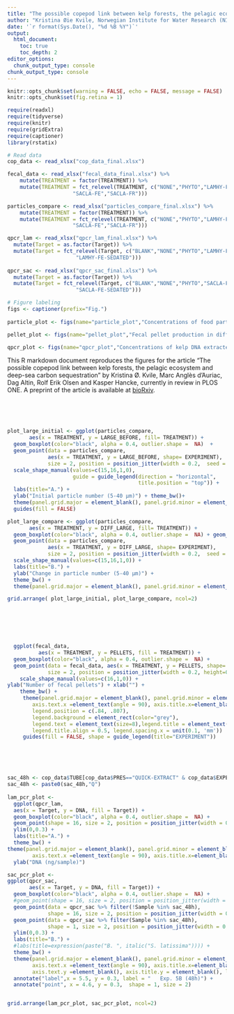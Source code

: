 ```yaml
---
title: "The possible copepod link between kelp forests, the pelagic ecosystem and deep-sea carbon sequestration"
author: "Kristina Øie Kvile, Norwegian Institute for Water Research (NIVA)"
date: '`r format(Sys.Date(), "%d %B %Y")`'
output:
  html_document:
    toc: true
    toc_depth: 2
editor_options: 
  chunk_output_type: console
chunk_output_type: console
---
```


```r
knitr::opts_chunk$set(warning = FALSE, echo = FALSE, message = FALSE)
knitr::opts_chunk$set(fig.retina = 1)

require(readxl)
require(tidyverse)
require(knitr)
require(gridExtra)
require(captioner)
library(rstatix)

# Read data
cop_data <- read_xlsx("cop_data_final.xlsx")

fecal_data <- read_xlsx("fecal_data_final.xlsx") %>%
    mutate(TREATMENT = factor(TREATMENT)) %>%
    mutate(TREATMENT = fct_relevel(TREATMENT, c("NONE","PHYTO","LAMHY-FE","LAMHY-FR",
                     "SACLA-FE","SACLA-FR")))

particles_compare <- read_xlsx("particles_compare_final.xlsx") %>%
    mutate(TREATMENT = factor(TREATMENT)) %>%
    mutate(TREATMENT = fct_relevel(TREATMENT, c("NONE","PHYTO","LAMHY-FE","LAMHY-FR",
                     "SACLA-FE","SACLA-FR")))

qpcr_lam <- read_xlsx("qpcr_lam_final.xlsx") %>%
  mutate(Target = as.factor(Target)) %>%
  mutate(Target = fct_relevel(Target, c("BLANK","NONE","PHYTO","LAMHY-FE","LAMHY-FR",
                      "LAMHY-FE-SEDATED")))
                        
qpcr_sac <- read_xlsx("qpcr_sac_final.xlsx") %>%
  mutate(Target = as.factor(Target)) %>%
  mutate(Target = fct_relevel(Target, c("BLANK","NONE","PHYTO","SACLA-FE","SACLA-FR",
                      "SACLA-FE-SEDATED")))

# Figure labeling
figs <- captioner(prefix="Fig.")
          
particle_plot <- figs(name="particle_plot","Concentrations of food particles in different treatments. The initial number of particles in the water (A) and change in particle number during the experiments (B) for particles 5-40 μm, the normal feeding range of *C. finmarchicus*. Each point represents one observation (i.e., one experimental bottle measured before and after the experiment), with *n* per treatment ranging between 2 and 6, see Supporting Table 3 for details). The overlaying box plots show the median (line), the interquartile range (box), and 1.5 × the interquartile range (whiskers) per treatment. Unfilled symbols are observations from Exp. 5 with a higher initial volume of kelp than the other experiments. Food treatments: NONE: no food, PHYTO: phytoplankton (*R. baltica*); LAMHY-FE, LAMHY-FR: fresh or frozen *L. hyperborea*, respectively; SACLA-FE, SACLA-FR: fresh or frozen *S. latissima*, respectively.")

pellet_plot <- figs(name="pellet_plot","Fecal pellet production in different treatments. The number of fecal pellets counted after each experiment, using 5 min for searching per experimental bottle (for PHYTO, the total number of pellets was often higher). Each point represents one observation (i.e., one bottle), with *n* per treatment ranging between 3 and 7, see Supporting Table 4 for details. The overlaying box plots show the median (line), the interquartile range (box), and 1.5 × the interquartile range (whiskers) per treatment. Unfilled symbols are observations from Exp. 5 with a higher initial volume of kelp than the other experiments (Figure 1), and unfilled squares are from the second 24 h period of Exp. 5, after the copepods had been feeding on the respective diets for 24 h. Food treatments: NONE: no food, PHYTO: phytoplankton (*R. baltica*); LAMHY-FE, LAMHY-FR: fresh or frozen *L. hyperborea*, respectively; SACLA-FE, SACLA-FR, SACLA-P: fresh or frozen *S. latissima*, respectively.")

qpcr_plot <- figs(name="qpcr_plot","Concentrations of kelp DNA extracted from copepods from different treatments. Estimated kelp DNA concentration (ng DNA/μl) extracted from copepods from different food treatments (A: *L. hyperborea*, B: *S. latissima*), compared to blanks (no sample material) and samples extracted from sedated copepods that were submerged in the kelp material for 1 min and then rinsed. Each point represents one observation (i.e., one copepod), with *n* per treatment ranging between 1 (sedated) and 8, see Supporting Tables 5 and 6 for details. The overlaying box plots show the median (line), the interquartile range (box), and 1.5 × the interquartile range (whiskers) per treatment. Unfilled circles in panel B are from Exp. 5B, after the copepods had been fed the respective diets for 48 h (treatments with *L. hyperborea* in Exp. 5 were terminated after 24h as the copepods were dead, and these samples were not analyzed). Treatments: BLANK: No sample; NONE: no food, PHYTO: phytoplankton (*R. baltica*); LAMHY-FE, LAMHY-FR: fresh or frozen *L. hyperborea*, respectively; SACLA-FE, SACLA-FR: fresh or frozen *S. latissima*, respectively; LAMHY-FE-SEDATED, SACLA-FE-SEDATED: copepods submerged in fresh *L. hyperborea* or *S. latissima* treatment while sedated, respectively.")
```

This R markdown document reproduces the figures for the article "The possible copepod link between kelp forests, the pelagic ecosystem and deep-sea carbon sequestration" by Kristina Ø. Kvile, Marc Anglès d’Auriac, Dag Altin, Rolf Erik Olsen and Kasper Hancke, currently in review in PLOS ONE. A preprint of the article is available at [bioRxiv](https://www.biorxiv.org/content/10.1101/2023.01.06.523004v1).

<br><br><br>

```r

plot_large_initial <- ggplot(particles_compare, 
       aes(x = TREATMENT, y = LARGE_BEFORE, fill= TREATMENT)) + 
  geom_boxplot(color="black", alpha = 0.4, outlier.shape =  NA)  +
  geom_point(data = particles_compare,
             aes(x = TREATMENT, y = LARGE_BEFORE, shape= EXPERIMENT),
             size = 2, position = position_jitter(width = 0.2,  seed = 40)) +
  scale_shape_manual(values=c(15,16,1,0),  
                     guide = guide_legend(direction = "horizontal",
                                          title.position = "top")) +
  labs(title="A.") +
  ylab("Initial particle number (5-40 μm)") + theme_bw()+
  theme(panel.grid.major = element_blank(), panel.grid.minor = element_blank(), axis.text.x =element_text(angle = 90), axis.title.x=element_blank(), legend.position = c(.725, .92), legend.background = element_rect(color="grey"),legend.text = element_text(size=8),legend.title = element_text(size=8), legend.title.align = 0.5, legend.spacing.x = unit(0.1, 'mm')) +
  guides(fill = FALSE) 

plot_large_compare <- ggplot(particles_compare, 
       aes(x = TREATMENT, y = DIFF_LARGE, fill= TREATMENT)) + 
  geom_boxplot(color="black", alpha = 0.4, outlier.shape =  NA) + geom_hline(yintercept = 0) +
  geom_point(data = particles_compare,
             aes(x = TREATMENT, y = DIFF_LARGE, shape= EXPERIMENT),
             size = 2, position = position_jitter(width = 0.2,  seed = 40)) +
  scale_shape_manual(values=c(15,16,1,0)) +
  labs(title="B.") +
  ylab("Change in particle number (5-40 μm)") +
  theme_bw() +
  theme(panel.grid.major = element_blank(), panel.grid.minor = element_blank(), axis.text.x = element_text(angle = 90), axis.title.x=element_blank(), legend.position="none")

grid.arrange( plot_large_initial, plot_large_compare, ncol=2)  
 
```

<br><br><br>
  
```r

  ggplot(fecal_data,
          aes(x = TREATMENT, y = PELLETS, fill = TREATMENT)) + 
  geom_boxplot(color="black", alpha = 0.4, outlier.shape =  NA) +
  geom_point(data = fecal_data, aes(x = TREATMENT, y = PELLETS, shape= EXP_FIG),
             size = 2, position = position_jitter(width = 0.2, height=0, seed = 40)) +
    scale_shape_manual(values=c(16,1,0)) +
ylab("Number of fecal pellets") + xlab("") +
    theme_bw() +
     theme(panel.grid.major = element_blank(), panel.grid.minor = element_blank(), 
        axis.text.x =element_text(angle = 90), axis.title.x=element_blank(), 
        legend.position = c(.84, .807), 
        legend.background = element_rect(color="grey"),
        legend.text = element_text(size=8),legend.title = element_text(size=8),
        legend.title.align = 0.5, legend.spacing.x = unit(0.1, 'mm'))  +
     guides(fill = FALSE, shape = guide_legend(title="EXPERIMENT"))
```

<br><br><br>
  
```r

sac_48h <- cop_data$TUBE[cop_data$PRES=="QUICK-EXTRACT" & cop_data$EXPERIMENT=="5B"]
sac_48h <- paste0(sac_48h,"Q")
  
lam_pcr_plot <- 
  ggplot(qpcr_lam,
  aes(x = Target, y = DNA, fill = Target)) + 
  geom_boxplot(color="black", alpha = 0.4, outlier.shape =  NA) + 
  geom_point(shape = 16, size = 2, position = position_jitter(width = 0.2, height=0, seed = 40)) +
  ylim(0,0.3) + 
  labs(title="A.") +
  theme_bw() +
theme(panel.grid.major = element_blank(), panel.grid.minor = element_blank(), 
        axis.text.x =element_text(angle = 90), axis.title.x=element_blank(), legend.position = "null") +
  ylab("DNA (ng/sample)")

sac_pcr_plot <- 
ggplot(qpcr_sac,
       aes(x = Target, y = DNA, fill = Target)) + 
  geom_boxplot(color="black", alpha = 0.4, outlier.shape =  NA) + 
  #geom_point(shape = 16, size = 2, position = position_jitter(width = 0.2, height=0, seed = 40)) +
  geom_point(data = qpcr_sac %>% filter(!Sample %in% sac_48h),
             shape = 16, size = 2, position = position_jitter(width = 0.2, height=0, seed = 40)) +
  geom_point(data = qpcr_sac %>% filter(Sample %in% sac_48h),
             shape = 1, size = 2, position = position_jitter(width = 0.2, height=0, seed = 40)) +
  ylim(0,0.3) + 
  labs(title="B.") +
  #labs(title=expression(paste("B. ", italic("S. latissima")))) +
  theme_bw() +
  theme(panel.grid.major = element_blank(), panel.grid.minor = element_blank(), 
        axis.text.x =element_text(angle = 90), axis.title.x=element_blank(),
        axis.text.y =element_blank(), axis.title.y = element_blank(), legend.position = "null") +
  annotate("label",x = 5.5, y = 0.3, label = "   Exp. 5B (48h)") +
  annotate("point", x = 4.6, y = 0.3,  shape = 1, size = 2)  


grid.arrange(lam_pcr_plot, sac_pcr_plot, ncol=2)  

```
